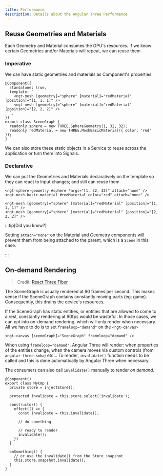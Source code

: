 ```yaml
---
title: Performance
description: Details about the Angular Three Performance
---
```


## Reuse Geometries and Materials

Each Geometry and Material consumes the GPU's resources. If we know certain Geometries and/or Materials will repeat, we can reuse them

### Imperative

We can have static geometries and materials as Component's properties

```angular-ts
@Component({
  standalone: true,
  template: `
    <ngt-mesh [geometry]="sphere" [material]="redMaterial" [position]="[1, 1, 1]" />
    <ngt-mesh [geometry]="sphere" [material]="redMaterial" [position]="[2, 2, 2]" />
  `,
})
export class SceneGraph {
  readonly sphere = new THREE.SphereGeometry(1, 32, 32);
  readonly redMaterial = new THREE.MeshBasicMaterial({ color: 'red' });
}
````

We can also store these static objects in a Service to reuse across the application or turn them into Signals.

### Declarative

We can put the Geometries and Materials declaratively on the template so they can react to Input changes; and still can reuse them

```angular-html
<ngt-sphere-geometry #sphere *args="[1, 32, 32]" attach="none" />
<ngt-mesh-basic-material #redMaterial color="red" attach="none" />

<ngt-mesh [geometry]="sphere" [material]="redMaterial" [position]="[1, 1, 1]" />
<ngt-mesh [geometry]="sphere" [material]="redMaterial" [position]="[2, 2, 2]" />
```

:::tip[Did you know?]

Setting `attach="none"` on the Material and Geometry components will prevent them from being attached to the parent, which is a `Scene` in this case.

:::

## On-demand Rendering

> Credit: [React Three Fiber](https://docs.pmnd.rs/react-three-fiber/advanced/scaling-performance#on-demand-rendering)

The SceneGraph is usually rendered at 60 frames per second. This makes sense if the SceneGraph contains constantly moving parts (eg: game). Consequently, this drains the device's resources.

If the SceneGraph has static entities, or entities that are allowed to come to a rest, constantly rendering at 60fps would be wasteful. In those cases, we can opt into on-demand rendering, which will only render when necessary. All we have to do is to set `frameloop="demand"` on the `<ngt-canvas>`

```angular-html
<ngt-canvas [sceneGraph]="SceneGraph" frameloop="demand" />
```

When using `frameloop="demand"`, Angular Three will render: when properties of the entities change, when the camera moves via custom controls (from `angular-three-soba`) etc...
To render, `invalidate()` function needs to be called and this is done automatically by Angular Three when necessary.

The consumers can also call `invalidate()` manually to render _on demand_.

```angular-ts
@Component()
export class MyCmp {
  private store = injectStore();

  protected invalidate = this.store.select('invalidate');

  constructor() {
    effect(() => {
      const invalidate = this.invalidate();

      // do something

      // ready to render
      invalidate();
    })
  }

  onSomething() {
    // or use the invalidate() from the Store snapshot
    this.store.snapshot.invalidate();
  }
}
```

